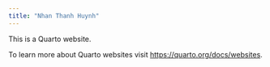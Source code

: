 ```yaml
---
title: "Nhan Thanh Huynh"
---
```


This is a Quarto website.

To learn more about Quarto websites visit <https://quarto.org/docs/websites>.
